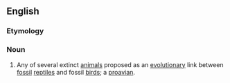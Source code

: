 ==English==

===Etymology===
{{prefix|proto|bird|lang=en}}

===Noun===
{{en-noun}}

# {{context|informal|lang=en}} Any of several extinct [[animal]]s proposed as an [[evolutionary]] link between [[fossil]] [[reptile]]s and fossil [[bird]]s; a [[proavian]].